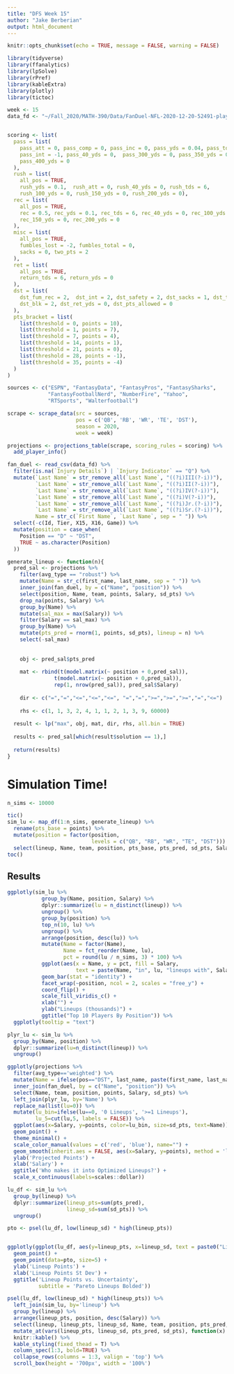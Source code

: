 ```yaml
---
title: "DFS Week 15" 
author: "Jake Berberian"
output: html_document
---
```


```r
knitr::opts_chunk$set(echo = TRUE, message = FALSE, warning = FALSE)
```

```r
library(tidyverse)
library(ffanalytics)
library(lpSolve)
library(rPref)
library(kableExtra)
library(plotly)
library(tictoc)
```

```r
week <- 15
data_fd <- "~/Fall_2020/MATH-390/Data/FanDuel-NFL-2020-12-20-52491-players-list.csv"


scoring <- list(
  pass = list(
    pass_att = 0, pass_comp = 0, pass_inc = 0, pass_yds = 0.04, pass_tds = 4,
    pass_int = -1, pass_40_yds = 0,  pass_300_yds = 0, pass_350_yds = 0,
    pass_400_yds = 0
  ),
  rush = list(
    all_pos = TRUE,
    rush_yds = 0.1,  rush_att = 0, rush_40_yds = 0, rush_tds = 6,
    rush_100_yds = 0, rush_150_yds = 0, rush_200_yds = 0),
  rec = list(
    all_pos = TRUE,
    rec = 0.5, rec_yds = 0.1, rec_tds = 6, rec_40_yds = 0, rec_100_yds = 0,
    rec_150_yds = 0, rec_200_yds = 0
  ),
  misc = list(
    all_pos = TRUE,
    fumbles_lost = -2, fumbles_total = 0,
    sacks = 0, two_pts = 2
  ),
  ret = list(
    all_pos = TRUE,
    return_tds = 6, return_yds = 0
  ),
  dst = list(
    dst_fum_rec = 2,  dst_int = 2, dst_safety = 2, dst_sacks = 1, dst_td = 6,
    dst_blk = 2, dst_ret_yds = 0, dst_pts_allowed = 0
  ),
  pts_bracket = list(
    list(threshold = 0, points = 10),
    list(threshold = 1, points = 7),
    list(threshold = 7, points = 4),
    list(threshold = 14, points = 1),
    list(threshold = 21, points = 0),
    list(threshold = 28, points = -1),
    list(threshold = 35, points = -4)
  )
)
```


```r
sources <- c("ESPN", "FantasyData", "FantasyPros", "FantasySharks", 
             "FantasyFootballNerd", "NumberFire", "Yahoo",
             "RTSports", "Walterfootball")

scrape <- scrape_data(src = sources,
                      pos = c('QB', 'RB', 'WR', 'TE', 'DST'),
                      season = 2020, 
                      week = week)
```


```r
projections <- projections_table(scrape, scoring_rules = scoring) %>%
  add_player_info()
```


```r
fan_duel <- read_csv(data_fd) %>% 
  filter(is.na(`Injury Details`) | `Injury Indicator` == "Q") %>%
  mutate(`Last Name` = str_remove_all(`Last Name`, "((?i)III(?-i))"),
         `Last Name` = str_remove_all(`Last Name`, "((?i)II(?-i))"),
         `Last Name` = str_remove_all(`Last Name`, "((?i)IV(?-i))"),
         `Last Name` = str_remove_all(`Last Name`, "((?i)V(?-i))"),
         `Last Name` = str_remove_all(`Last Name`, "((?i)Jr.(?-i))"),
         `Last Name` = str_remove_all(`Last Name`, "((?i)Sr.(?-i))"),
         Name = str_c(`First Name`, `Last Name`, sep = " ")) %>% 
  select(-c(Id, Tier, X15, X16, Game)) %>%
  mutate(position = case_when(
    Position == "D" ~ "DST",
    TRUE ~ as.character(Position)
  )) 
```


```r
generate_lineup <- function(n){
  pred_sal <- projections %>% 
    filter(avg_type == "robust") %>% 
    mutate(Name = str_c(first_name, last_name, sep = " ")) %>% 
    inner_join(fan_duel, by = c("Name", "position")) %>% 
    select(position, Name, team, points, Salary, sd_pts) %>% 
    drop_na(points, Salary) %>% 
    group_by(Name) %>% 
    mutate(sal_max = max(Salary)) %>%
    filter(Salary == sal_max) %>%
    group_by(Name) %>% 
    mutate(pts_pred = rnorm(1, points, sd_pts), lineup = n) %>% 
    select(-sal_max)
  
  
    obj <- pred_sal$pts_pred
    
    mat <- rbind(t(model.matrix(~ position + 0,pred_sal)), 
               t(model.matrix(~ position + 0,pred_sal)), 
               rep(1, nrow(pred_sal)), pred_sal$Salary)
    
    dir <- c("=","=","<=","<=","<=", "=","=",">=",">=",">=","=","<=")
    
    rhs <- c(1, 1, 3, 2, 4, 1, 1, 2, 1, 3, 9, 60000)
  
  result <- lp("max", obj, mat, dir, rhs, all.bin = TRUE)   
  
  results <- pred_sal[which(result$solution == 1),]
  
  return(results)
}
```

# Simulation Time!
```r
n_sims <- 10000

tic()
sim_lu <- map_df(1:n_sims, generate_lineup) %>%
  rename(pts_base = points) %>%  
  mutate(position = factor(position, 
                           levels = c("QB", "RB", "WR", "TE", "DST"))) %>% 
  select(lineup, Name, team, position, pts_base, pts_pred, sd_pts, Salary)
toc()
```

## Results

```r
ggplotly(sim_lu %>% 
           group_by(Name, position, Salary) %>% 
           dplyr::summarize(lu = n_distinct(lineup)) %>% 
           ungroup() %>% 
           group_by(position) %>% 
           top_n(10, lu) %>% 
           ungroup() %>% 
           arrange(position, desc(lu)) %>% 
           mutate(Name = factor(Name),
                  Name = fct_reorder(Name, lu),
                  pct = round(lu / n_sims, 3) * 100) %>% 
           ggplot(aes(x = Name, y = pct, fill = Salary,
                      text = paste(Name, "in", lu, "lineups with", Salary, "salary"))) +
           geom_bar(stat = "identity") +
           facet_wrap(~position, ncol = 2, scales = "free_y") +
           coord_flip() +
           scale_fill_viridis_c() +
           xlab("") +
           ylab("Lineups (thousands)") +
           ggtitle("Top 10 Players By Position")) %>% 
  ggplotly(tooltip = "text")
```


```r
plyr_lu <- sim_lu %>%
  group_by(Name, position) %>%
  dplyr::summarize(lu=n_distinct(lineup)) %>%
  ungroup() 

ggplotly(projections %>% 
  filter(avg_type=='weighted') %>%
  mutate(Name = ifelse(pos=="DST", last_name, paste(first_name, last_name))) %>%
  inner_join(fan_duel, by = c("Name", "position")) %>%
  select(Name, team, position, points, Salary, sd_pts) %>%
  left_join(plyr_lu, by='Name') %>%
  replace_na(list(lu=0)) %>%
  mutate(lu_bin=ifelse(lu==0, '0 Lineups', '>=1 Lineups'),
         lu_5=cut(lu,5, labels = FALSE)) %>%
  ggplot(aes(x=Salary, y=points, color=lu_bin, size=sd_pts, text=Name)) +
  geom_point() +
  theme_minimal() +
  scale_color_manual(values = c('red', 'blue'), name="") +
  geom_smooth(inherit.aes = FALSE, aes(x=Salary, y=points), method = 'lm') +
  ylab('Projected Points') +
  xlab('Salary') +
  ggtitle('Who makes it into Optimized Lineups?') +
  scale_x_continuous(labels=scales::dollar))
```


```r
lu_df <- sim_lu %>%
  group_by(lineup) %>%
  dplyr::summarize(lineup_pts=sum(pts_pred),
                   lineup_sd=sum(sd_pts)) %>%
  ungroup()

pto <- psel(lu_df, low(lineup_sd) * high(lineup_pts))


ggplotly(ggplot(lu_df, aes(y=lineup_pts, x=lineup_sd, text = paste0("Lineup: ", lineup))) +
  geom_point() +
  geom_point(data=pto, size=5) +
  ylab('Lineup Points') +
  xlab('Lineup Points St Dev') +
  ggtitle('Lineup Points vs. Uncertainty',
          subtitle = 'Pareto Lineups Bolded'))
```


```r
psel(lu_df, low(lineup_sd) * high(lineup_pts)) %>%
  left_join(sim_lu, by='lineup') %>%
  group_by(lineup) %>%
  arrange(lineup_pts, position, desc(Salary)) %>%
  select(lineup, lineup_pts, lineup_sd, Name, team, position, pts_pred, sd_pts, Salary) %>%
  mutate_at(vars(lineup_pts, lineup_sd, pts_pred, sd_pts), function(x) round(x, 2)) %>%
  knitr::kable() %>%
  kable_styling(fixed_thead = T) %>%
  column_spec(1:3, bold=TRUE) %>%
  collapse_rows(columns = 1:3, valign = 'top') %>%
  scroll_box(height = '700px', width = '100%')
```
